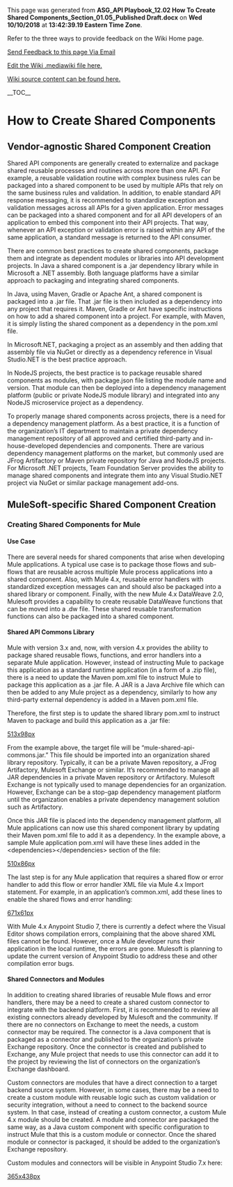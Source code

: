 ﻿<p>This page was generated from <b>ASG_API Playbook_12.02 How To Create Shared Components_Section_01.05_Published Draft.docx</b> on <b>Wed 10/10/2018</b> at <b>13:42:39.19 Eastern Time Zone</b>.</p>
<p>Refer to the three ways to provide feedback on the Wiki Home page.</p>
<p><a href="mailto:ronald.opperman@va.gov;paul.marshall4@va.gov?subject=ASG_API Playbook_12.02 How To Create Shared Components_Section_01.05_Published Draft">Send Feedback to this page Via Email</a></p>
<p><a href="https://github.com/department-of-veterans-affairs/ES-ASG/tree/master/Projects/ES%20ASG/ES%20ASG%20API%20Playbook%20Project/Content/12.02%20ASG_API%20Playbook_How%20to%20Create%20Shared%20Components_Section/12.02 ASG_API Playbook_How to Create Shared Components_Section.mediawiki">Edit the Wiki .mediawiki file here.</a></p>
<p><a href=https://github.com/department-of-veterans-affairs/ES-ASG/tree/master/Projects/ES%20ASG/ES%20ASG%20API%20Playbook%20Project/Content/12.02%20ASG_API%20Playbook_How%20to%20Create%20Shared%20Components_Section>Wiki source content can be found here.</a></p>
<p>__TOC__</p>
= How to Create Shared Components =

== Vendor-agnostic Shared Component Creation ==

Shared API components are generally created to externalize and package shared reusable processes and routines across more than one API. For example, a reusable validation routine with complex business rules can be packaged into a shared component to be used by multiple APIs that rely on the same business rules and validation. In addition, to enable standard API response messaging, it is recommended to standardize exception and validation messages across all APIs for a given application. Error messages can be packaged into a shared component and for all API developers of an application to embed this component into their API projects. That way, whenever an API exception or validation error is raised within any API of the same application, a standard message is returned to the API consumer.

There are common best practices to create shared components, package them and integrate as dependent modules or libraries into API development projects. In Java a shared component is a .jar dependency library while in Microsoft a .NET assembly. Both language platforms have a similar approach to packaging and integrating shared components.

In Java, using Maven, Gradle or Apache Ant, a shared component is packaged into a .jar file. That .jar file is then included as a dependency into any project that requires it. Maven, Gradle or Ant have specific instructions on how to add a shared component into a project. For example, with Maven, it is simply listing the shared component as a dependency in the pom.xml file.

In Microsoft.NET, packaging a project as an assembly and then adding that assembly file via NuGet or directly as a dependency reference in Visual Studio.NET is the best practice approach.

In NodeJS projects, the best practice is to package reusable shared components as modules, with package.json file listing the module name and version. That module can then be deployed into a dependency management platform (public or private NodeJS module library) and integrated into any NodeJS microservice project as a dependency.

To properly manage shared components across projects, there is a need for a dependency management platform. As a best practice, it is a function of the organization’s IT department to maintain a private dependency management repository of all approved and certified third-party and in-house-developed dependencies and components. There are various dependency management platforms on the market, but commonly used are JFrog Artifactory or Maven private repository for Java and NodeJS projects. For Microsoft .NET projects, Team Foundation Server provides the ability to manage shared components and integrate them into any Visual Studio.NET project via NuGet or similar package management add-ons.

== MuleSoft-specific Shared Component Creation ==

=== Creating Shared Components for Mule ===

==== Use Case ====

There are several needs for shared components that arise when developing Mule applications. A typical use case is to package those flows and sub-flows that are reusable across multiple Mule process applications into a shared component. Also, with Mule 4.x, reusable error handlers with standardized exception messages can and should also be packaged into a shared library or component. Finally, with the new Mule 4.x DataWeave 2.0, Mulesoft provides a capability to create reusable DataWeave functions that can be moved into a .dw file. These shared reusable transformation functions can also be packaged into a shared component.

==== Shared API Commons Library ====

Mule with version 3.x and, now, with version 4.x provides the ability to package shared reusable flows, functions, and error handlers into a separate Mule application. However, instead of instructing Mule to package this application as a standard runtime application (in a form of a .zip file), there is a need to update the Maven pom.xml file to instruct Mule to package this application as a .jar file. A JAR is a Java Archive file which can then be added to any Mule project as a dependency, similarly to how any third-party external dependency is added in a Maven pom.xml file.

Therefore, the first step is to update the shared library pom.xml to instruct Maven to package and build this application as a .jar file:

[[https://github.com/department-of-veterans-affairs/ES-ASG/raw/master/Projects/ES%20ASG/ES%20ASG%20API%20Playbook%20Project/Content/12.02%20ASG_API%20Playbook_How%20to%20Create%20Shared%20Components_Section/media/image1.png|513x98px]]

From the example above, the target file will be “mule-shared-api-commons.jar.” This file should be imported into an organization shared library repository. Typically, it can be a private Maven repository, a JFrog Artifactory, Mulesoft Exchange or similar. It’s recommended to manage all JAR dependencies in a private Maven repository or Artifactory. Mulesoft Exchange is not typically used to manage dependencies for an organization. However, Exchange can be a stop-gap dependency management platform until the organization enables a private dependency management solution such as Artifactory.

Once this JAR file is placed into the dependency management platform, all Mule applications can now use this shared component library by updating their Maven pom.xml file to add it as a dependency. In the example above, a sample Mule application pom.xml will have these lines added in the &lt;dependencies&gt;&lt;/dependencies&gt; section of the file:

[[https://github.com/department-of-veterans-affairs/ES-ASG/raw/master/Projects/ES%20ASG/ES%20ASG%20API%20Playbook%20Project/Content/12.02%20ASG_API%20Playbook_How%20to%20Create%20Shared%20Components_Section/media/image2.png|510x86px]]

The last step is for any Mule application that requires a shared flow or error handler to add this flow or error handler XML file via Mule 4.x Import statement. For example, in an application’s common.xml, add these lines to enable the shared flows and error handling:

[[https://github.com/department-of-veterans-affairs/ES-ASG/raw/master/Projects/ES%20ASG/ES%20ASG%20API%20Playbook%20Project/Content/12.02%20ASG_API%20Playbook_How%20to%20Create%20Shared%20Components_Section/media/image3.png|671x61px]]

With Mule 4.x Anypoint Studio 7, there is currently a defect where the Visual Editor shows compilation errors, complaining that the above shared XML files cannot be found. However, once a Mule developer runs their application in the local runtime, the errors are gone. Mulesoft is planning to update the current version of Anypoint Studio to address these and other compilation error bugs.

==== Shared Connectors and Modules ====

In addition to creating shared libraries of reusable Mule flows and error handlers, there may be a need to create a shared custom connector to integrate with the backend platform. First, it is recommended to review all existing connectors already developed by Mulesoft and the community. If there are no connectors on Exchange to meet the needs, a custom connector may be required. The connector is a Java component that is packaged as a connector and published to the organization’s private Exchange repository. Once the connector is created and published to Exchange, any Mule project that needs to use this connector can add it to the project by reviewing the list of connectors on the organization’s Exchange dashboard.

Custom connectors are modules that have a direct connection to a target backend source system. However, in some cases, there may be a need to create a custom module with reusable logic such as custom validation or security integration, without a need to connect to the backend source system. In that case, instead of creating a custom connector, a custom Mule 4.x module should be created. A module and connector are packaged the same way, as a Java custom component with specific configuration to instruct Mule that this is a custom module or connector. Once the shared module or connector is packaged, it should be added to the organization’s Exchange repository.

Custom modules and connectors will be visible in Anypoint Studio 7.x here:

[[https://github.com/department-of-veterans-affairs/ES-ASG/raw/master/Projects/ES%20ASG/ES%20ASG%20API%20Playbook%20Project/Content/12.02%20ASG_API%20Playbook_How%20to%20Create%20Shared%20Components_Section/media/image4.png|365x438px]]







